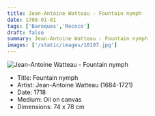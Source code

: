 ```yaml
---
title: Jean-Antoine Watteau - Fountain nymph
date: 1708-01-01
tags: ['Baroques','Rococo']
draft: false
summary: Jean-Antoine Watteau - Fountain nymph
images: ['/static/images/10197.jpg']
---
```


![Jean-Antoine Watteau - Fountain nymph](/static/images/10197.jpg)

* Title: Fountain nymph
* Artist: Jean-Antoine Watteau (1684-1721)
* Date: 1718
* Medium: Oil on canvas
* Dimensions: 74 x 78 cm


